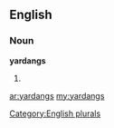 ==English==

===Noun===
'''yardangs'''

# {{plural of|[[yardang]]}}

[[Category:English plurals]]

[[ar:yardangs]]
[[my:yardangs]]